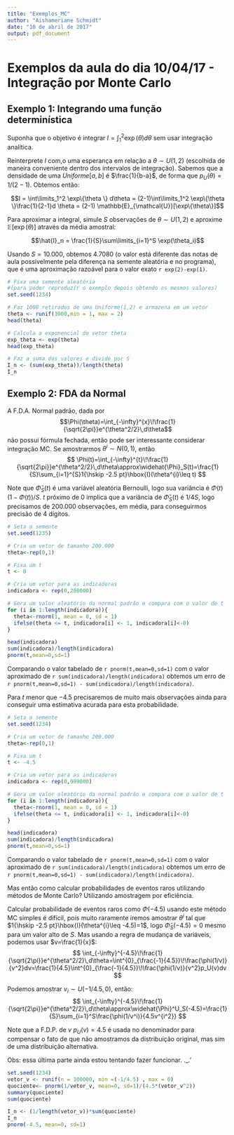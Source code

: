 ```yaml
---
title: "Exemplos_MC"
author: "Aishameriane Schmidt"
date: "10 de abril de 2017"
output: pdf_document
---
```


# Exemplos da aula do dia 10/04/17 - Integração por Monte Carlo

## Exemplo 1: Integrando uma função determinística

Suponha que o objetivo é integrar $I = \int_1^2 \exp(\theta)d\theta$ sem usar integração analítica.

Reinterprete $I$ com,o uma esperança em relação a $\theta \sim U(1,2)$ (escolhida de maneira conveniente dentro dos intervalos de integração). Sabemos que a densidade de uma $Uniforme[a,b]$ é $\frac{1}{b-a}$, de forma que $p_U(\theta) = 1/(2-1)$. Obtemos então:

$$I = \int\limits_1^2 \exp\{\theta \} d\theta = (2-1)\int\limits_1^2 \exp\{\theta \}\frac{1}{2-1}d \theta = (2-1) \mathbb{E}_{\mathcal{U}}[\exp\{\theta\}]$$

Para aproximar a integral, simule $S$ observações de $\theta \sim U(1,2)$ e aproxime $\mathbb{E}[\exp(\theta)]$ através da média amostral:

$$\hat{I}_n = \frac{1}{S}\sum\limits_{i=1}^S \exp(\theta_i)$$

Usando $S=10.000$, obtemos $4.7080$ (o valor está diferente das notas de aula possivelmente pela diferença na semente aleatória e no programa), que é uma aproximação razoável para o valor exato `r exp(2)-exp(1)`.

```r
# Fixa uma semente aleatória 
#(para poder reproduzir o exemplo depois obtendo os mesmos valores)
set.seed(1234)

# Faz 1000 retiradas de uma Uniforme(1,2) e armazena em um vetor
theta <- runif(1000,min = 1, max = 2)
head(theta)

# Calcula a exponencial do vetor theta
exp_theta <- exp(theta)
head(exp_theta)

# Faz a soma dos valores e divide por S
I_n <- (sum(exp_theta))/length(theta)
I_n
```

## Exemplo 2: FDA da Normal

A F.D.A. Normal padrão, dada por 
$$\Phi(\theta)=\int_{-\infty}^{x}\!\frac{1}{\sqrt{2\pi}}e^{\theta^2/2}\,d\theta$$
não possui fórmula fechada, então pode ser interessante considerar integração MC. Se amostrarmos $\theta^i\sim N(0,1)$, então
$$
\Phi(t)=\int_{-\infty}^{t}\!\frac{1}{\sqrt{2\pi}}e^{\theta^2/2}\,d\theta\approx\widehat{\Phi}_S(t)=\frac{1}{S}\sum_{i=1}^{S}1{\hskip -2.5 pt}\hbox{I}(\theta^{i}\leq t)
$$

Note que $\widehat{\Phi}_S(t)$ é uma variável aleatória Bernoulli, logo sua variância é $\Phi(t)(1-\Phi(t))/S$.
$t$ próximo de 0 implica que a variância de $\widehat{\Phi}_S(t)$ é $1/4S$, logo precisamos de $200.000$ observações, em média, para conseguirmos precisão de 4 dígitos.

```r
# Seta a semente
set.seed(1235)

# Cria um vetor de tamanho 200.000
theta<-rep(0,1)

# Fixa um t
t <- 0

# Cria um vetor para as indicadoras
indicadora <- rep(0,200000)

# Gera um valor aleatório da normal padrão e compara com o valor de t
for (i in 1:length(indicadora)){
  theta<-rnorm(1, mean = 0, sd = 1)
  ifelse(theta <= t, indicadora[i] <- 1, indicadora[i]<-0)
}

head(indicadora)
sum(indicadora)/length(indicadora)
pnorm(t,mean=0,sd=1)
```

Comparando o valor tabelado de `r pnorm(t,mean=0,sd=1)` com o valor aproximado de `r sum(indicadora)/length(indicadora)` obtemos um erro de `r pnorm(t,mean=0,sd=1) - sum(indicadora)/length(indicadora)`.

Para $t$ menor que $-4.5$ precisaremos de muito mais observações ainda para conseguir uma estimativa acurada para esta probabilidade.

```r
# Seta a semente
set.seed(1234)

# Cria um vetor de tamanho 200.000
theta<-rep(0,1)

# Fixa um t
t <- -4.5

# Cria um vetor para as indicadoras
indicadora <- rep(0,999000)

# Gera um valor aleatório da normal padrão e compara com o valor de t
for (i in 1:length(indicadora)){
  theta<-rnorm(1, mean = 0, sd = 1)
  ifelse(theta <= t, indicadora[i] <- 1, indicadora[i]<-0)
}

head(indicadora)
sum(indicadora)/length(indicadora)
pnorm(t,mean=0,sd=1)
```

Comparando o valor tabelado de `r pnorm(t,mean=0,sd=1)` com o valor aproximado de `r sum(indicadora)/length(indicadora)` obtemos um erro de `r pnorm(t,mean=0,sd=1) - sum(indicadora)/length(indicadora)`.

Mas então como calcular probabilidades de eventos raros utilizando métodos de Monte Carlo? Utilizando amostragem por eficiência.

Calcular probabilidade de eventos raros como $\Phi(-4.5)$ usando este método MC simples é difícil, pois muito raramente iremos amostrar $\theta^i$ tal que $1{\hskip -2.5 pt}\hbox{I}(\theta^{i}\leq -4.5)=1$, logo $\widehat{\Phi}_S(-4.5)=0$ mesmo para um valor alto de $S$. Mas usando a regra de mudança de variáveis, podemos usar $v=\frac{1}{x}$:
$$
\int_{-\infty}^{-4.5}\!\frac{1}{\sqrt{2\pi}}e^{\theta^2/2}\,d\theta=\int^{0}_{\frac{-1}{4.5}}\!\frac{\phi(1/v)}{v^2}dv=\frac{1}{4.5}\int^{0}_{\frac{-1}{4.5}}\!\frac{\phi(1/v)}{v^2}p_U(v)dv
$$

Podemos amostrar $v_i\sim U(-1/4.5,0)$, então:
$$
\int_{-\infty}^{-4.5}\!\frac{1}{\sqrt{2\pi}}e^{\theta^2/2}\,d\theta\approx\widehat{\Phi}^U_S(-4.5)=\frac{1}{S}\sum_{i=1}^S\frac{\phi(1/v^i)}{4.5v^{i^2}}
$$

Note que a F.D.P. de $v$ $p_U(v)=4.5$ é usada no denominador para compensar o fato de que não amostramos da distribuição original, mas sim de uma distribuição alternativa.

Obs: essa última parte ainda estou tentando fazer funcionar. ._.'
```r
set.seed(1234)
vetor_v <- runif(n = 100000, min =(-1/4.5) , max = 0)
quociente<- pnorm(1/vetor_v, mean=0, sd=1)/(4.5*(vetor_v^2))
summary(quociente)
sum(quociente)

I_n <- (1/length(vetor_v))*sum(quociente)
I_n
pnorm(-4.5, mean=0, sd=1)
```
